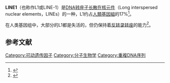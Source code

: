 '''LINE1'''（也称作L1或LINE-1）是[[脱氧核糖核酸|DNA]][[转座子|转座子]][[长散在核元件|长散在核元件]]（Long interspersed nuclear elements，LINEs）的一种，L1约占[[人類基因組|人類基因組]]的17%<ref name="IHSGC2001">{{Cite journal|authors = International Human Genome Sequencing Consortium|title = Initial sequencing and analysis of the human genome|journal = Nature|volume = 409|issue = 6822|pages = 860–921|date = Feb 2001|pmid = 11237011|doi = 10.1038/35057062|url = http://www.nature.com/nature/journal/v409/n6822/full/409860a0.html|access-date = 2015-11-02|archive-date = 2009-08-03|archive-url = https://web.archive.org/web/20090803024952/http://www.nature.com/nature/journal/v409/n6822/full/409860a0.html}}</ref>。

在人类基因组中，大部分的L1都是失活的，但仍保持着[[反转录转座子|反转录转座]]的能力<ref>{{Cite journal|last1 = Ostertag|first1 = Eric M.|last2 = Kazazian Jr|first2 = Haig H.|title = Biology of Mammalian L1 Retrotransposons|journal = Annual Review of Genetics|date = December 2001|volume = 35|issue = 1|pages = 501–538|doi = 10.1146/annurev.genet.35.102401.091032}}</ref>。

== 参考文献 ==
{{Reflist}}
{{重复序列}}
[[Category:可动遗传因子|Category:可动遗传因子]]
[[Category:分子生物学|Category:分子生物学]]
[[Category:重複DNA序列|Category:重複DNA序列]]